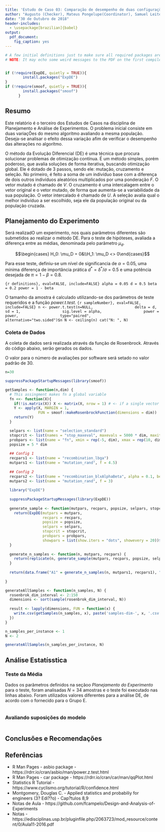 ```yaml
---
title: 'Estudo de Caso 03: Comparação de desempenho de duas configurações de um algoritmo de otimização'
author: "Augusto (Checker), Mateus Pongelupe(Coordinator), Samuel Leite(Recorder)"
date: "30 de Outubro de 2018"
header-includes:
  - \usepackage[brazilian]{babel}
output:
  pdf_document: 
    fig_caption: yes
---
```


```r
# A few initial definitions just to make sure all required packages are installed. Change as needed.
# NOTE: It may echo some weird messages to the PDF on the first compile (package installation messages). Run twice and the problem will (hopefully) go away.


if (!require(ExpDE, quietly = TRUE)){
        install.packages("ExpDE")
}
if (!require(smoof, quietly = TRUE)){
        install.packages("smoof")
      }
```
## Resumo
Este relatório é o terceiro dos Estudos de Casos na disciplina de Planejamento e Análise de Experimentos. O problema inicial consiste em duas variaçÕes do mesmo algorítmo avaliando a mesma população. Deseja-se analisar o efeito dessa variação afim de verificar o desempenho das alterações no algorítmo.

O método da Evolução Diferencial (DE) é uma técnica que procura solucionar problemas de otimização contínua. É um método simples, porém poderoso, que avalia soluções de forma iterativa, buscando otimização global. Ele é dotado de 3 passos, sendo ele: mutação, cruzamento e seleção. No primeiro, é feito a soma de um indivíduo base com a diferença de dois outros indivíduos aleatórios multiplicados por uma ponderação $F$. O vetor mutado é chamado de $V$. O cruzamento é uma intercalagem entre o vetor original e o vetor mutado, de forma que aumenta-se a variabilidade da sua população. O vetor intercalado é chamado de $U$. A seleção avalia qual o melhor indivíduo a ser escolhido, seja ele da população original ou da população cruzada. 

## Planejamento do Experimento

Será realizadO um experimento, nos quais parâmetros diferentes são submetidos ao realizar o método DE. Para o teste de hipóteses, avaliada a diferença entre as médias, denominada pelo parâmetro $\mu_d$.

$$\begin{cases} H_0: \mu_D = 0&\\H_1: \mu_D <> 0\end{cases}$$

Para esse teste, definiu-se um nível de significancia de $\alpha=0.05$, uma mínima diferença de importância prática $d^* =\delta^*/\sigma= 0.5$ e uma potência desejada de $\pi = 1 - \beta = 0.8$.

```{r definitions}, eval=FALSE, include=FALSE}
alpha = 0.05
d = 0.5
beta = 0.2
power = 1 - beta
```

O tamanho da amostra é calculado utilizando-se dos parâmetros de teste requeridos e a função *power.t.test*. 
```{r sampleNumber}, eval=FALSE, include=FALSE}
n <- power.t.test(n=NULL,
                  delta = d,
                  sd = 1,
                  sig.level = alpha,
                  power = power,
                  type="paired",
                  alternative="two.sided")$n
N <- ceiling(n)
cat("N: ", N)
```

### Coleta de Dados

A coleta de dados será realizada através da função de Rosenbrock. Através do código abaixo, serão gerados os dados. 

O valor para o número de avaliações por software será setado no valor padrão de 30.

```r
n=30

suppressPackageStartupMessages(library(smoof))

getSamples <- function(n,dim) {
  # This assingment makes fn a global variable
  fn <<- function(X){
    if(!is.matrix(X)) X <- matrix(X, nrow = 1) # <- if a single vector is passed as X
    Y <- apply(X, MARGIN = 1,
               FUN = smoof::makeRosenbrockFunction(dimensions = dim))
    return(Y)
  }

  selpars <- list(name = "selection_standard")
  stopcrit <- list(names = "stop_maxeval", maxevals = 5000 * dim, maxiter = 100 * dim)
  probpars <- list(name = "fn", xmin = rep(-5, dim), xmax = rep(10, dim))
  popsize = 5 * dim
  
  ## Config 1
  recpars1 <- list(name = "recombination_lbga")
  mutpars1 <- list(name = "mutation_rand", f = 4.5)
  
  ## Config 2
  recpars2 <- list(name = "recombination_blxAlphaBeta", alpha = 0.1, beta = 0.4)
  mutpars2 <- list(name = "mutation_rand", f = 3)
  
  library("ExpDE")
  
  suppressPackageStartupMessages(library(ExpDE))
  
  generate_sample <- function(mutpars, recpars, popsize, selpars, stopcrit, probpars) {
    return(ExpDE(mutpars = mutpars,
                 recpars = recpars,
                 popsize = popsize,
                 selpars = selpars,
                 stopcrit = stopcrit,
                 probpars = probpars,
                 showpars = list(show.iters = "dots", showevery = 20))$Fbest);
  }
  
  generate_n_samples <- function(n, mutpars, recpars) {
    return(replicate(n, generate_sample(mutpars, recpars, popsize, selpars, stopcrit, probpars)))
  }
  
  return(data.frame("A1" = generate_n_samples(n, mutpars1, recpars1), "A2" =  generate_n_samples(n, mutpars1, recpars2), "dim" = dim))
   
}

generateAllSamples <- function(n_samples, N) {
  rosenbrok_dim_interval <- 2:150
  dimensions <- sort(sample(rosenbrok_dim_interval, N))
  
  result <- lapply(dimensions, FUN = function(x) {
    write.csv(getSamples(n_samples, x), paste('samples-dim-', x, '.csv', sep = ''))
  })
}

n_samples_per_instance <- 1
N <- 2

generateAllSamples(n_samples_per_instance, N)

```


## Análise Estatísstica

### Teste da Média

Dados os parâmetros definidos na seçãoo *Planejamento do Experimento* para o teste, foram analisadas $N=34$ amostras e o teste foi executado nas linhas abaixo. Foram utilizados valores diferentes para a análise DE, de acordo com o fornecido para o Grupo E. 
```r

```


### Avaliando suposições do modelo

```r

```



## Conclusões e Recomendações



## Referências
- R Man Pages - asbio package - https://rdrr.io/cran/asbio/man/power.z.test.html
- R Man Pages - car package - https://rdrr.io/cran/car/man/qqPlot.html
- Statistics R Tutorial - https://www.cyclismo.org/tutorial/R/confidence.html
- Montgomery, Douglas C. - Applied statistics and probabiliy for engineers (3? Edi??o) - Cap?tulos 8,9
- Notas de Aula - https://github.com/fcampelo/Design-and-Analysis-of-Experiments
- Notas - https://edisciplinas.usp.br/pluginfile.php/2063723/mod_resource/content/0/Aula11-2016.pdf